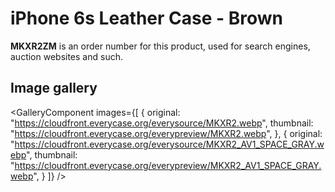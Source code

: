 
# iPhone 6s Leather Case - Brown

<Callout type='info' emoji='👉🏻'>**MKXR2ZM** is an order number for this product, used for search engines, auction websites and such.</Callout>

## Image gallery

<GalleryComponent
    images={[
      {
        original: "https://cloudfront.everycase.org/everysource/MKXR2.webp",
        thumbnail: "https://cloudfront.everycase.org/everypreview/MKXR2.webp",
      },
      {
        original: "https://cloudfront.everycase.org/everysource/MKXR2_AV1_SPACE_GRAY.webp",
        thumbnail: "https://cloudfront.everycase.org/everypreview/MKXR2_AV1_SPACE_GRAY.webp",
      }
    ]}
  />
